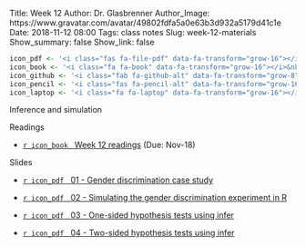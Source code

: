 Title: Week 12
Author: Dr. Glasbrenner
Author_Image: https://www.gravatar.com/avatar/49802fdfa5a0e63b3d932a5179d41c1e
Date: 2018-11-12 08:00
Tags: class notes
Slug: week-12-materials
Show_summary: false
Show_link: false

```r
icon_pdf <- '<i class="fas fa-file-pdf" data-fa-transform="grow-16"></i>&nbsp;'
icon_book <- '<i class="fa fa-book" data-fa-transform="grow-16"></i>&nbsp;'
icon_github <- '<i class="fab fa-github-alt" data-fa-transform="grow-8"></i>&nbsp;'
icon_pencil <- '<i class="fas fa-pencil-alt" data-fa-transform="grow-16"></i>&nbsp;'
icon_laptop <- '<i class="fa fa-laptop" data-fa-transform="grow-16"></i>&nbsp;'
```

[Inference and simulation]{.h2}

[Readings]{.h3}

::: {.no-bullets}
*   [`r icon_book` &nbsp; [Week 12 readings]{.card-downloads-format}][readings] (Due: Nov-18)
:::

<div style="margin-bottom: 1em"></div>

[Slides]{.h3}

::: {.no-bullets}
*   [`r icon_pdf` &nbsp; [01 - Gender discrimination case study]{.card-downloads-format}][slides-01]

*   [`r icon_pdf` &nbsp; [02 - Simulating the gender discrimination experiment in R]{.card-downloads-format}][slides-02]

*   [`r icon_pdf` &nbsp; [03 - One-sided hypothesis tests using infer]{.card-downloads-format}][slides-03]

*   [`r icon_pdf` &nbsp; [04 - Two-sided hypothesis tests using infer]{.card-downloads-format}][slides-04]
:::

[readings]:  /assignments/week-12-readings/
[slides-01]: /doc/week12_inference_and_simulation_01_gender_discrimination_case_study.pdf
[slides-02]: /doc/week12_inference_and_simulation_02_simulating_the_gender_discrimination_experiment_in_r.pdf
[slides-03]: /doc/week12_inference_and_simulation_03_one-sided_hypothesis_tests_using_infer.pdf
[slides-04]: /doc/week12_inference_and_simulation_04_two-sided_hypothesis_tests_using_infer.pdf
